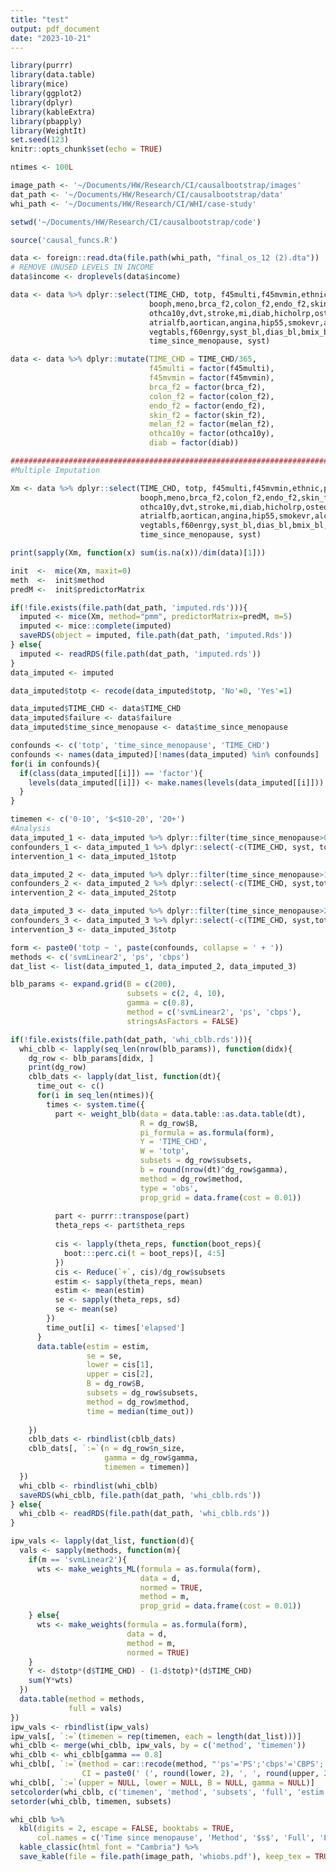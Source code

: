 ```yaml
---
title: "test"
output: pdf_document
date: "2023-10-21"
---
```


```r
library(purrr)
library(data.table)
library(mice)
library(ggplot2)
library(dplyr)
library(kableExtra)
library(pbapply)
library(WeightIt)
set.seed(123)
knitr::opts_chunk$set(echo = TRUE)
```

```r
ntimes <- 100L

image_path <- '~/Documents/HW/Research/CI/causalbootstrap/images'
dat_path <- '~/Documents/HW/Research/CI/causalbootstrap/data'
whi_path <- '~/Documents/HW/Research/CI/WHI/case-study'

setwd('~/Documents/HW/Research/CI/causalbootstrap/code')

source('causal_funcs.R')

data <- foreign::read.dta(file.path(whi_path, "final_os_12 (2).dta"))
# REMOVE UNUSED LEVELS IN INCOME
data$income <- droplevels(data$income)

data <- data %>% dplyr::select(TIME_CHD, totp, f45multi,f45mvmin,ethnic,parity,
                               booph,meno,brca_f2,colon_f2,endo_f2,skin_f2,melan_f2,
                               othca10y,dvt,stroke,mi,diab,hicholrp,osteopor,cvd,cabg,
                               atrialfb,aortican,angina,hip55,smokevr,alcohol,fruits,
                               vegtabls,f60enrgy,syst_bl,dias_bl,bmix_bl,educ,income,
                               time_since_menopause, syst)

data <- data %>% dplyr::mutate(TIME_CHD = TIME_CHD/365,
                               f45multi = factor(f45multi),
                               f45mvmin = factor(f45mvmin),
                               brca_f2 = factor(brca_f2),
                               colon_f2 = factor(colon_f2),
                               endo_f2 = factor(endo_f2),
                               skin_f2 = factor(skin_f2),
                               melan_f2 = factor(melan_f2),
                               othca10y = factor(othca10y),
                               diab = factor(diab))

################################################################################################
#Multiple Imputation

Xm <- data %>% dplyr::select(TIME_CHD, totp, f45multi,f45mvmin,ethnic,parity,
                             booph,meno,brca_f2,colon_f2,endo_f2,skin_f2,melan_f2,
                             othca10y,dvt,stroke,mi,diab,hicholrp,osteopor,cvd,cabg,
                             atrialfb,aortican,angina,hip55,smokevr,alcohol,fruits,
                             vegtabls,f60enrgy,syst_bl,dias_bl,bmix_bl,educ,income,
                             time_since_menopause, syst)

print(sapply(Xm, function(x) sum(is.na(x))/dim(data)[1]))

init  <-  mice(Xm, maxit=0)
meth  <-  init$method
predM <-  init$predictorMatrix

if(!file.exists(file.path(dat_path, 'imputed.rds'))){
  imputed <- mice(Xm, method="pmm", predictorMatrix=predM, m=5)
  imputed <- mice::complete(imputed)
  saveRDS(object = imputed, file.path(dat_path, 'imputed.Rds'))
} else{
  imputed <- readRDS(file.path(dat_path, 'imputed.rds'))
}
data_imputed <- imputed

data_imputed$totp <- recode(data_imputed$totp, 'No'=0, 'Yes'=1)

data_imputed$TIME_CHD <- data$TIME_CHD
data_imputed$failure <- data$failure
data_imputed$time_since_menopause <- data$time_since_menopause

confounds <- c('totp', 'time_since_menopause', 'TIME_CHD')
confounds <- names(data_imputed)[!names(data_imputed) %in% confounds]
for(i in confounds){
  if(class(data_imputed[[i]]) == 'factor'){
    levels(data_imputed[[i]]) <- make.names(levels(data_imputed[[i]]))
  }
}

timemen <- c('0-10', '$<$10-20', '20+')
#Analysis
data_imputed_1 <- data_imputed %>% dplyr::filter(time_since_menopause>0 & time_since_menopause<=10)
confounders_1 <- data_imputed_1 %>% dplyr::select(-c(TIME_CHD, syst, totp, time_since_menopause))
intervention_1 <- data_imputed_1$totp

data_imputed_2 <- data_imputed %>% dplyr::filter(time_since_menopause>10 & time_since_menopause<=20)
confounders_2 <- data_imputed_2 %>% dplyr::select(-c(TIME_CHD, syst,totp, time_since_menopause))
intervention_2 <- data_imputed_2$totp

data_imputed_3 <- data_imputed %>% dplyr::filter(time_since_menopause>20)
confounders_3 <- data_imputed_3 %>% dplyr::select(-c(TIME_CHD, syst,totp,time_since_menopause))
intervention_3 <- data_imputed_3$totp

form <- paste0('totp ~ ', paste(confounds, collapse = ' + '))
methods <- c('svmLinear2', 'ps', 'cbps')
dat_list <- list(data_imputed_1, data_imputed_2, data_imputed_3)

blb_params <- expand.grid(B = c(200), 
                          subsets = c(2, 4, 10),
                          gamma = c(0.8),
                          method = c('svmLinear2', 'ps', 'cbps'), 
                          stringsAsFactors = FALSE)

if(!file.exists(file.path(dat_path, 'whi_cblb.rds'))){
  whi_cblb <- lapply(seq_len(nrow(blb_params)), function(didx){
    dg_row <- blb_params[didx, ]
    print(dg_row)
    cblb_dats <- lapply(dat_list, function(dt){
      time_out <- c()
      for(i in seq_len(ntimes)){
        times <- system.time({
          part <- weight_blb(data = data.table::as.data.table(dt),
                             R = dg_row$B,
                             pi_formula = as.formula(form),
                             Y = 'TIME_CHD',
                             W = 'totp',
                             subsets = dg_row$subsets,
                             b = round(nrow(dt)^dg_row$gamma),
                             method = dg_row$method,
                             type = 'obs',
                             prop_grid = data.frame(cost = 0.01))
          
          part <- purrr::transpose(part)
          theta_reps <- part$theta_reps
          
          cis <- lapply(theta_reps, function(boot_reps){
            boot:::perc.ci(t = boot_reps)[, 4:5]
          })
          cis <- Reduce(`+`, cis)/dg_row$subsets
          estim <- sapply(theta_reps, mean)
          estim <- mean(estim)
          se <- sapply(theta_reps, sd)
          se <- mean(se)
        })
        time_out[i] <- times['elapsed']
      }
      data.table(estim = estim,
                 se = se,
                 lower = cis[1],
                 upper = cis[2],
                 B = dg_row$B,
                 subsets = dg_row$subsets,
                 method = dg_row$method,
                 time = median(time_out))
      
    })
    cblb_dats <- rbindlist(cblb_dats)
    cblb_dats[, `:=`(n = dg_row$n_size,
                     gamma = dg_row$gamma,
                     timemen = timemen)]
  })
  whi_cblb <- rbindlist(whi_cblb)
  saveRDS(whi_cblb, file.path(dat_path, 'whi_cblb.rds'))
} else{
  whi_cblb <- readRDS(file.path(dat_path, 'whi_cblb.rds'))
}

ipw_vals <- lapply(dat_list, function(d){
  vals <- sapply(methods, function(m){
    if(m == 'svmLinear2'){
      wts <- make_weights_ML(formula = as.formula(form), 
                             data = d, 
                             normed = TRUE,
                             method = m,
                             prop_grid = data.frame(cost = 0.01))
    } else{
      wts <- make_weights(formula = as.formula(form), 
                          data = d, 
                          method = m, 
                          normed = TRUE)
    }
    Y <- d$totp*(d$TIME_CHD) - (1-d$totp)*(d$TIME_CHD)
    sum(Y*wts)
  })
  data.table(method = methods,
             full = vals)
})
ipw_vals <- rbindlist(ipw_vals)
ipw_vals[, `:=`(timemen = rep(timemen, each = length(dat_list)))]
whi_cblb <- merge(whi_cblb, ipw_vals, by = c('method', 'timemen'))
whi_cblb <- whi_cblb[gamma == 0.8]
whi_cblb[, `:=`(method = car::recode(method, "'ps'='PS';'cbps'='CBPS';'svmLinear2'='SVM'"),
                CI = paste0(' (', round(lower, 2), ', ', round(upper, 2), ')'))]
whi_cblb[, `:=`(upper = NULL, lower = NULL, B = NULL, gamma = NULL)]
setcolorder(whi_cblb, c('timemen', 'method', 'subsets', 'full', 'estim', 'se', 'CI', 'time'))
setorder(whi_cblb, timemen, subsets)

whi_cblb %>%
  kbl(digits = 2, escape = FALSE, booktabs = TRUE, 
      col.names = c('Time since menopause', 'Method', '$s$', 'Full', 'Estim.', 'SE', 'CI', 'Med. Time (s)')) %>%
  kable_classic(html_font = "Cambria") %>%
  save_kable(file = file.path(image_path, 'whiobs.pdf'), keep_tex = TRUE)
```
